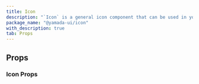 ```yaml
---
title: Icon
description: "`Icon` is a general icon component that can be used in your projects."
package_name: "@yamada-ui/icon"
with_description: true
tab: Props
---
```


## Props

### Icon Props

<PropsCard
  name="size"
  type='UIValue<number | "small" | (string & {}) | "-moz-initial" | "inherit" | "initial" | "revert" | "revert-layer" | "unset" | "large" | "medium" | "x-large" | "x-small" | "xx-large" | "xx-small" | ... 16 more ... | "9xl">'
  description="The CSS `font-size` property."
/>
